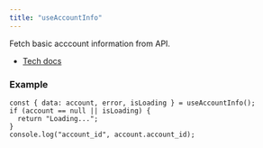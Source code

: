```yaml
---
title: "useAccountInfo"
---
```


Fetch basic acccount information from API.

- [Tech docs](/sdks/tech-doc/modules/orderly_network_hooks#useaccountinfo)

### Example

```tsx
const { data: account, error, isLoading } = useAccountInfo();
if (account == null || isLoading) {
  return "Loading...";
}
console.log("account_id", account.account_id);
```
